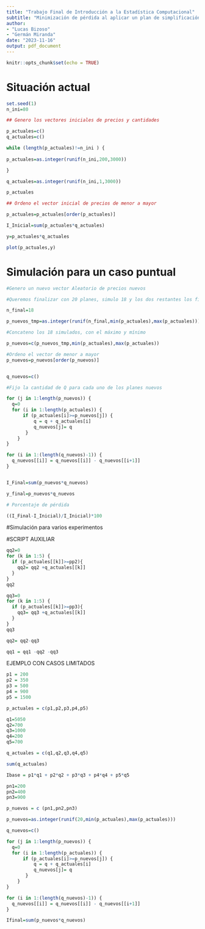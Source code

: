```yaml
---
title: "Trabajo Final de Introducción a la Estadística Computacional"
subtitle: "Minimización de pérdida al aplicar un plan de simplificación"
author:
- "Lucas Bizoso"
- "Germán Miranda"
date: "2023-11-16"
output: pdf_document
---
```


```r
knitr::opts_chunk$set(echo = TRUE)
```




# Situación actual

```r
set.seed(1)
n_ini=80

## Genero los vectores iniciales de precios y cantidades

p_actuales=c()
q_actuales=c()

while (length(p_actuales)!=n_ini ) {
  
p_actuales=as.integer(runif(n_ini,200,3000))

}

q_actuales=as.integer(runif(n_ini,1,3000))

p_actuales

## Ordeno el vector inicial de precios de menor a mayor

p_actuales=p_actuales[order(p_actuales)]

I_Inicial=sum(p_actuales*q_actuales)

y=p_actuales*q_actuales

plot(p_actuales,y)

```


\newpage

# Simulación para un caso puntual

```r
#Genero un nuevo vector Aleatorio de precios nuevos

#Queremos finalizar con 20 planes, simulo 18 y los dos restantes los fijos con el máximo y el mínimo de los actuales

n_final=18

p_nuevos_tmp=as.integer(runif(n_final,min(p_actuales),max(p_actuales)))

#Concateno los 18 simulados, con el máximo y mínimo

p_nuevos=c(p_nuevos_tmp,min(p_actuales),max(p_actuales))

#Ordeno el vector de menor a mayor
p_nuevos=p_nuevos[order(p_nuevos)]


q_nuevos=c()

#Fijo la cantidad de Q para cada uno de los planes nuevos

for (j in 1:length(p_nuevos)) {
  q=0
  for (i in 1:length(p_actuales)) {
      if (p_actuales[i]>=p_nuevos[j]) {
          q = q + q_actuales[i]
          q_nuevos[j]= q
       }
    }
}

for (i in 1:(length(q_nuevos)-1)) {
  q_nuevos[[i]] = q_nuevos[[i]] - q_nuevos[[i+1]] 
}


I_Final=sum(p_nuevos*q_nuevos)

y_final=p_nuevos*q_nuevos

# Porcentaje de pérdida

((I_Final-I_Inicial)/I_Inicial)*100

```

\newpage

#Simulación para varios experimentos 




\newpage

#SCRIPT AUXILIAR

```r

qq2=0
for (k in 1:5) {
  if (p_actuales[[k]]>=pp2){
    qq2= qq2 +q_actuales[[k]]
  }
}
qq2

qq3=0
for (k in 1:5) {
  if (p_actuales[[k]]>=pp3){
    qq3= qq3 +q_actuales[[k]]
  }
}
qq3

qq2= qq2-qq3

qq1 = qq1 -qq2 -qq3
```


EJEMPLO CON CASOS LIMITADOS

```r

p1 = 200 
p2 = 350
p3 = 500
p4 = 900
p5 = 1500

p_actuales = c(p1,p2,p3,p4,p5)

q1=5050
q2=700
q3=1000
q4=200
q5=700

q_actuales = c(q1,q2,q3,q4,q5)

sum(q_actuales)

Ibase = p1*q1 + p2*q2 + p3*q3 + p4*q4 + p5*q5

pn1=200
pn2=400
pn3=900

p_nuevos = c (pn1,pn2,pn3)

p_nuevos=as.integer(runif(20,min(p_actuales),max(p_actuales)))

q_nuevos=c()

for (j in 1:length(p_nuevos)) {
  q=0
  for (i in 1:length(p_actuales)) {
      if (p_actuales[i]>=p_nuevos[j]) {
          q = q + q_actuales[i]
          q_nuevos[j]= q
       }
    }
}

for (i in 1:(length(q_nuevos)-1)) {
  q_nuevos[[i]] = q_nuevos[[i]] - q_nuevos[[i+1]] 
}

Ifinal=sum(p_nuevos*q_nuevos)

```
